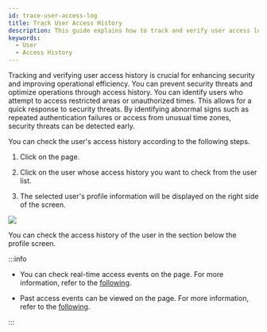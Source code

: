 ```yaml
---
id: trace-user-access-log
title: Track User Access History
description: This guide explains how to track and verify user access logs.
keywords:
  - User
  - Access History
---
```


Tracking and verifying user access history is crucial for enhancing security and improving operational efficiency. You can prevent security threats and optimize operations through access history. You can identify users who attempt to access restricted areas or unauthorized times. This allows for a quick response to security threats. By identifying abnormal signs such as repeated authentication failures or access from unusual time zones, security threats can be detected early.

You can check the user's access history according to the following steps.

1. Click <Cmd sid='shell.header.user' /> on the <Cmd sid='shell.header.launcher' /> page.

2. Click on the user whose access history you want to check from the user list.

3. The selected user's profile information will be displayed on the right side of the screen.

<Image src='/img/biostarx-user-info-preview.png' />

You can check the access history of the user in the <Cmd sid='team.event.trace' /> section below the profile screen. 

:::info

* You can check real-time access events on the <Cmd sid='shell.header.arena' /> page. For more information, refer to the [following](monitoring-event).

* Past access events can be viewed on the <Cmd sid='shell.header.data' /> page. For more information, refer to the [following](how-to-guide-data).

:::
